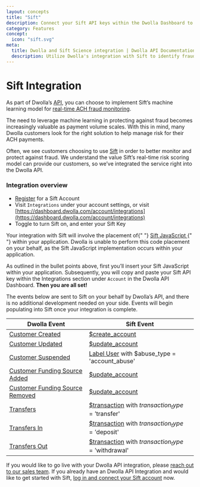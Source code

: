 ```yaml
---
layout: concepts
title: "Sift"
description: Connect your Sift API keys within the Dwolla Dashboard to enable Dwolla to send user and payment events to Sift. Utilize Sift workflows and scoring to build business logic around how scores correlate to various levels of risk.
category: Features
concept:
  icon: "sift.svg"
meta:
  title: Dwolla and Sift Science integration | Dwolla API Documentation
  description: Utilize Dwolla's integration with Sift to identify fraudulent activity.
---
```



# Sift Integration

As part of Dwolla’s [API](https://www.dwolla.com/platform), you can choose to implement Sift’s machine learning model for [real-time ACH fraud monitoring](https://www.dwolla.com/ach/automated-ach-fraud-monitoring).

The need to leverage machine learning in protecting against fraud becomes increasingly valuable as payment volume scales. With this in mind, many Dwolla customers look for the right solution to help manage risk for their ACH payments.

Often, we see customers choosing to use [Sift](https://sift.com/) in order to better monitor and protect against fraud. We understand the value Sift’s real-time risk scoring model can provide our customers, so we’ve integrated the service right into the Dwolla API.

### Integration overview

- [Register](https://sift.com/contact-us) for a Sift Account
- Visit `Integrations` under your account settings, or visit [https://dashboard.dwolla.com/account/integrations](https://dashboard.dwolla.com/account/integrations)
- Toggle to turn Sift on, and enter your Sift Key

<AlertBar variation="warning">
  Your integration with Sift will involve the placement of{" "}
  <a href="https://sift.com/developers/docs/curl/javascript-api">
    Sift JavaScript
  </a>{" "}
  within your application. Dwolla is unable to perform this code placement on
  your behalf, as the Sift JavaScript implementation occurs within your
  application.
</AlertBar>

As outlined in the bullet points above, first you’ll insert your Sift JavaScript within your application. Subsequently, you will copy and paste your Sift API key within the Integrations section under `Account` in the Dwolla API Dashboard. **Then you are all set!**

The events below are sent to Sift on your behalf by Dwolla’s API, and there is no additional development needed on your side. Events will begin populating into Sift once your integration is complete.

| Dwolla Event                                                                                     | Sift Event                                                                                                                           |
| ------------------------------------------------------------------------------------------------ | ------------------------------------------------------------------------------------------------------------------------------------ |
| [Customer Created](https://docs.dwolla.com/#create-a-customer)                                   | [\$create_account](https://sift.com/developers/docs/curl/events-api/reserved-events/content-status)                                  |
| [Customer Updated](https://docs.dwolla.com/#update-a-customer)                                   | [\$update_account](https://sift.com/developers/docs/curl/events-api/reserved-events/update-account)                                  |
| [Customer Suspended](https://docs.dwolla.com/#update-a-customer)                                 | [Label User](https://sift.com/developers/docs/curl/labels-api/label-user) with \$abuse_type = 'account_abuse'                        |
| [Customer Funding Source Added](https://docs.dwolla.com/#create-a-funding-source-for-a-customer) | [\$update_account](https://sift.com/developers/docs/curl/events-api/reserved-events/update-account)                                  |
| [Customer Funding Source Removed](https://docs.dwolla.com/#remove-a-funding-source)              | [\$update_account](https://sift.com/developers/docs/curl/events-api/reserved-events/update-account)                                  |
| [Transfers](https://docs.dwolla.com/#transfers)                                                  | [\$transaction](https://sift.com/developers/docs/curl/events-api/reserved-events/transaction) with $transaction_type = '$transfer'   |
| [Transfers In](https://docs.dwolla.com/#initiate-a-transfer)                                     | [\$transaction](https://sift.com/developers/docs/curl/events-api/reserved-events/transaction) with $transaction_type = '$deposit'    |
| [Transfers Out](https://docs.dwolla.com/#initiate-a-transfer)                                    | [\$transaction](https://sift.com/developers/docs/curl/events-api/reserved-events/transaction) with $transaction_type = '$withdrawal' |

If you would like to go live with your Dwolla API integration, please [reach out to our sales team](https://www.dwolla.com/get-started/). If you already have an Dwolla API Integration and would like to get started with Sift, [log in and connect your Sift account](https://dashboard.dwolla.com/account/integrations) now.
